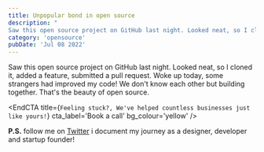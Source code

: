 ```yaml
---
title: Unpopular bond in open source
description: "
Saw this open source project on GitHub last night. Looked neat, so I cloned it, added a feature, submitted a pull request. Woke up today, some strangers had improved my code! We don't know each other but building together. That's the beauty of open source."
category: 'opensource'
pubDate: 'Jul 08 2022'
---
```


Saw this open source project on GitHub last night. Looked neat, so I cloned it, added a feature, submitted a pull request. Woke up today, some strangers had improved my code! We don't know each other but building together. That's the beauty of open source.



<EndCTA
	title={`Feeling stuck?, We've helped countless businesses just like yours!`}
	cta_label='Book a call'
	bg_colour='yellow'
/>


**P.S.** follow me on [Twitter](https://x.com/spikeysanju) i document my journey as a designer, developer and startup founder!
